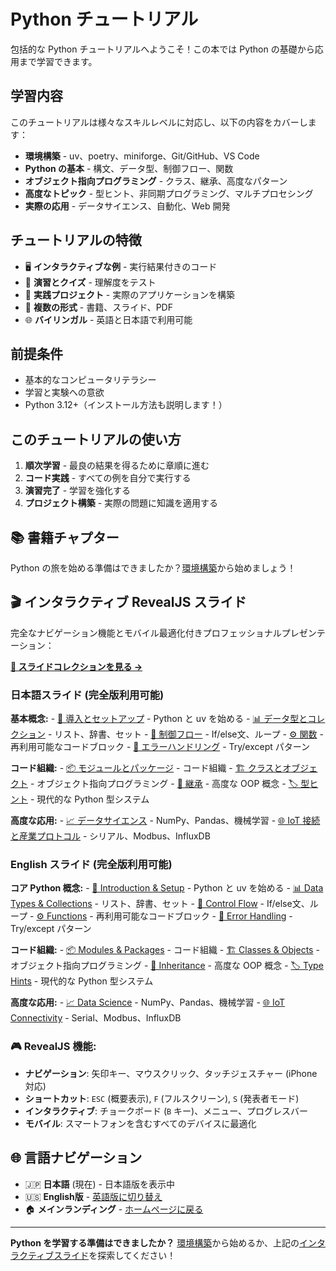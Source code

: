 # Python チュートリアル {.unnumbered}

包括的な Python チュートリアルへようこそ！この本では Python の基礎から応用まで学習できます。

## 学習内容

このチュートリアルは様々なスキルレベルに対応し、以下の内容をカバーします：

- **環境構築** - uv、poetry、miniforge、Git/GitHub、VS Code
- **Python の基本** - 構文、データ型、制御フロー、関数
- **オブジェクト指向プログラミング** - クラス、継承、高度なパターン
- **高度なトピック** - 型ヒント、非同期プログラミング、マルチプロセシング
- **実際の応用** - データサイエンス、自動化、Web 開発

## チュートリアルの特徴

- 🖥️ **インタラクティブな例** - 実行結果付きのコード
- 📝 **演習とクイズ** - 理解度をテスト
- 🚀 **実践プロジェクト** - 実際のアプリケーションを構築
- 🎯 **複数の形式** - 書籍、スライド、PDF
- 🌐 **バイリンガル** - 英語と日本語で利用可能

## 前提条件

- 基本的なコンピュータリテラシー
- 学習と実験への意欲
- Python 3.12+（インストール方法も説明します！）

## このチュートリアルの使い方

1. **順次学習** - 最良の結果を得るために章順に進む
2. **コード実践** - すべての例を自分で実行する
3. **演習完了** - 学習を強化する
4. **プロジェクト構築** - 実際の問題に知識を適用する

## 📚 書籍チャプター

Python の旅を始める準備はできましたか？[環境構築](book/01-setup.qmd)から始めましょう！

## 🎬 インタラクティブ RevealJS スライド

完全なナビゲーション機能とモバイル最適化付きプロフェッショナルプレゼンテーション：

[**🎯 スライドコレクションを見る →**](slides/){.btn .btn-primary .btn-lg}

### **日本語スライド (完全版利用可能)**
**基本概念:**
- [🚀 導入とセットアップ](slides/01-intro.html) - Python と uv を始める
- [📊 データ型とコレクション](slides/02-data-types.html) - リスト、辞書、セット
- [🔀 制御フロー](slides/03-control-flow.html) - If/else文、ループ
- [⚙️ 関数](slides/04-functions.html) - 再利用可能なコードブロック
- [🚨 エラーハンドリング](slides/05-error-handling.html) - Try/except パターン

**コード組織:**
- [📦 モジュールとパッケージ](slides/06-modules.html) - コード組織
- [🏗️ クラスとオブジェクト](slides/07-classes.html) - オブジェクト指向プログラミング
- [🔗 継承](slides/08-inheritance.html) - 高度な OOP 概念
- [🏷️ 型ヒント](slides/09-type-hints.html) - 現代的な Python 型システム

**高度な応用:**
- [📈 データサイエンス](slides/12-data-science.html) - NumPy、Pandas、機械学習
- [🌐 IoT 接続と産業プロトコル](slides/14-iot-connectivity.html) - シリアル、Modbus、InfluxDB

### **English スライド (完全版利用可能)**
**コア Python 概念:**
- [🚀 Introduction & Setup](../en/slides/01-intro.html) - Python と uv を始める
- [📊 Data Types & Collections](../en/slides/02-data-types.html) - リスト、辞書、セット
- [🔀 Control Flow](../en/slides/03-control-flow.html) - If/else文、ループ
- [⚙️ Functions](../en/slides/04-functions.html) - 再利用可能なコードブロック
- [🚨 Error Handling](../en/slides/05-error-handling.html) - Try/except パターン

**コード組織:**
- [📦 Modules & Packages](../en/slides/06-modules.html) - コード組織
- [🏗️ Classes & Objects](../en/slides/07-classes.html) - オブジェクト指向プログラミング
- [🔗 Inheritance](../en/slides/08-inheritance.html) - 高度な OOP 概念
- [🏷️ Type Hints](../en/slides/09-type-hints.html) - 現代的な Python 型システム

**高度な応用:**
- [📈 Data Science](../en/slides/12-data-science.html) - NumPy、Pandas、機械学習
- [🌐 IoT Connectivity](../en/slides/14-iot-connectivity.html) - Serial、Modbus、InfluxDB

### **🎮 RevealJS 機能:**
- **ナビゲーション**: 矢印キー、マウスクリック、タッチジェスチャー (iPhone 対応)
- **ショートカット**: `ESC` (概要表示), `F` (フルスクリーン), `S` (発表者モード)
- **インタラクティブ**: チョークボード (`B` キー)、メニュー、プログレスバー
- **モバイル**: スマートフォンを含むすべてのデバイスに最適化

## 🌐 言語ナビゲーション

- 🇯🇵 **日本語** (現在) - 日本語版を表示中
- 🇺🇸 **English版** - [英語版に切り替え](../en/index.html)
- 🏠 **メインランディング** - [ホームページに戻る](../index.html)

---

**Python を学習する準備はできましたか？** [環境構築](book/01-setup.qmd)から始めるか、上記の[インタラクティブスライド](slides/)を探索してください！